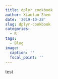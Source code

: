 ```yaml
---
title: dplyr cookbook
author: Xiaotao Shen
date: '2019-10-28'
slug: dplyr-cookbook
categories:
  - R
tags:
  - Blog
image:
  caption: ''
  focal_point: ''
---
```


test